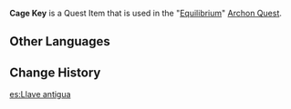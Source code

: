 {{About|the key used in "[[Equilibrium]]"|the key used to free [[Saimon Jirou]]|Cage Key (Jinren Island)}}
{{Item Infobox
|title        = Cage Key
|id           = 100604
|image        = Item Black Key.png
|type         = Quest Items
|description  = A key used to open a wooden cage. Of course, considering what the cage is meant to do, perhaps one should call a "key meant to lock a wooden cage" instead?
|source1      = Obtained during the quest [[Equilibrium]]
}}
'''Cage Key''' is a Quest Item that is used in the "[[Equilibrium]]" [[Archon Quest]].

==Other Languages==
{{Other Languages|default_hidden=1
|en      = Cage Key
|zhs     = 牢笼钥匙
|zhs_rm  = Láolóng Yàoshi
|zht     = 牢籠鑰匙
|zht_rm  = Láolóng Yàoshi
|ja      = 檻の鍵
|ja_rm   = Ori no Kagi
|ko      = 우리 열쇠
|ko_rm   = 
|es      = Llave de la jaula
|fr      = Clé de cage
<!-- |fr_tl   = Cage Key -->
|ru      = Ключ от клетки
|th      = Cage Key
|vi      = Chìa Khóa Nhà Giam
|de      = Käfigschlüssel
<!-- |de_tl   = Cage Key -->
|id      = Kunci Kurungan
|pt      = Chave da Jaula
}}

==Change History==
{{Change History|1.1}}

[[es:Llave antigua]]